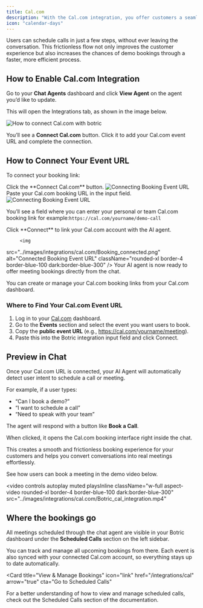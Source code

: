 ```yaml
---
title: Cal.com
description: "With the Cal.com integration, you offer customers a seamless experience to book demos or meetings directly from the chat."
icon: "calendar-days"
---
```


Users can schedule calls in just a few steps, without ever leaving the conversation. This frictionless flow not only improves the customer experience but also increases the chances of demo bookings through a faster, more efficient process.

## How to Enable Cal.com Integration

Go to your **Chat Agents** dashboard and click **View Agent** on the agent you’d like to update.

This will open the Integrations tab, as shown in the image below.

<img 
  src="../images/integrations/cal.com/connect.png" 
  alt="How to connect Cal.com with botric" 
  className="rounded-xl border-4 border-blue-100 dark:border-blue-300"
/>

You’ll see a **Connect Cal.com** button. Click it to add your Cal.com event URL and complete the connection.

## How to Connect Your Event URL

To connect your booking link:

<Steps>
  <Step title="First Step:">
   Click the **Connect Cal.com** button.
   <img 
  src="../images/integrations/cal.com/event_url.png" 
  alt="Connecting Booking Event URL" 
  className="rounded-xl border-4 border-blue-100 dark:border-blue-300"
/>
  </Step>
  <Step title="Second Step:">
   Paste your Cal.com booking URL in the input field.
      <img 
  src="../images/integrations/cal.com/Connecting_URL.png" 
  alt="Connecting Booking Event URL" 
  className="rounded-xl border-4 border-blue-100 dark:border-blue-300"
/>

You’ll see a field where you can enter your personal or team Cal.com booking link for example:`https://cal.com/yourname/demo-call`

  </Step>
  <Step title="Third Step:">
   Click **Connect** to link your Cal.com account with the AI agent.

         <img 
  src="../images/integrations/cal.com/Booking_connected.png" 
  alt="Connected Booking Event URL" 
  className="rounded-xl border-4 border-blue-100 dark:border-blue-300"
/>
Your AI agent is now ready to offer meeting bookings directly from the chat.

<Tip> You can create or manage your Cal.com booking links from your Cal.com dashboard.</Tip>
  </Step>
</Steps>

### Where to Find Your Cal.com Event URL

1. Log in to your [Cal.com](https://cal.com) dashboard.
2. Go to the **Events** section and select the event you want users to book.
3. Copy the **public event URL** (e.g., https://cal.com/yourname/meeting).
4. Paste this into the Botric integration input field and click Connect.

## Preview in Chat

Once your Cal.com URL is connected, your AI Agent will automatically detect user intent to schedule a call or meeting.

For example, if a user types:

* “Can I book a demo?”
* “I want to schedule a call”
* “Need to speak with your team”

The agent will respond with a button like **Book a Call**.

When clicked, it opens the Cal.com booking interface right inside the chat.

This creates a smooth and frictionless booking experience for your customers and helps you convert conversations into real meetings effortlessly.

See how users can book a meeting in the demo video below.

<video
  controls
  autoplay
  muted
  playsInline
  className="w-full aspect-video rounded-xl border-4 border-blue-100 dark:border-blue-300"
  src="../images/integrations/cal.com/Botric_cal_integration.mp4"
></video>


## Where the bookings go

All meetings scheduled through the chat agent are visible in your Botric dashboard under the **Scheduled Calls** section on the left sidebar.

You can track and manage all upcoming bookings from there. Each event is also synced with your connected Cal.com account, so everything stays up to date automatically.

<Card
  title="View & Manage Bookings"
  icon="link"
  href="/integrations/cal"
  arrow="true"
  cta="Go to Scheduled Calls"
>
For a better understanding of how to view and manage scheduled calls, check out the Scheduled Calls section of the documentation.
</Card>